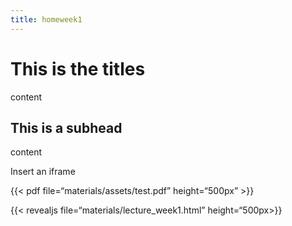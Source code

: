 ```yaml
---
title: homeweek1
---
```


# This is the titles

content

## This is a subhead

content

Insert an iframe\

{{< pdf file="materials/assets/test.pdf" height="500px" >}}

{{< revealjs file="materials/lecture_week1.html" height="500px>}}
